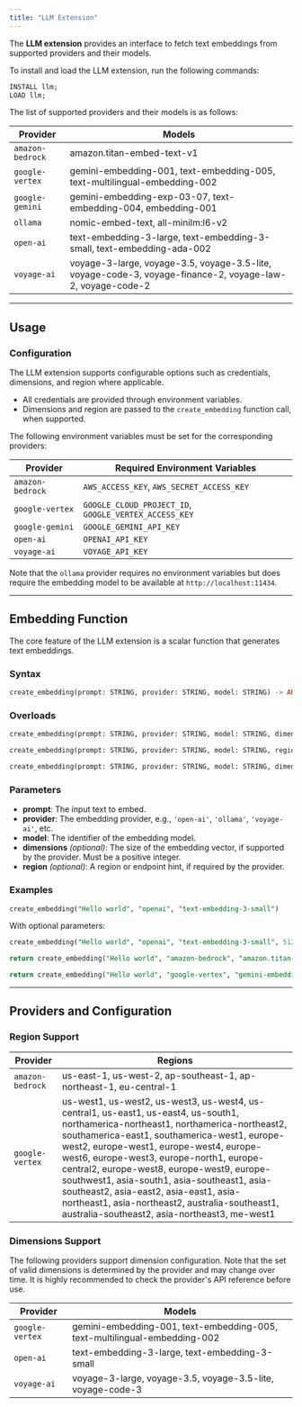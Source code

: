 ```yaml
---
title: "LLM Extension"
---
```


The **LLM extension** provides an interface to fetch text embeddings from supported providers and their models.

To install and load the LLM extension, run the following commands:

```sql
INSTALL llm;
LOAD llm;
```

The list of supported providers and their models is as follows:

| Provider | Models |
| --- | --- |
| `amazon-bedrock` | amazon.titan-embed-text-v1 |
| `google-vertex` | gemini-embedding-001, text-embedding-005, text-multilingual-embedding-002 |
| `google-gemini` | gemini-embedding-exp-03-07, text-embedding-004, embedding-001 |
| `ollama` | nomic-embed-text, all-minilm:l6-v2 |
| `open-ai` | text-embedding-3-large, text-embedding-3-small, text-embedding-ada-002 |
| `voyage-ai` | voyage-3-large, voyage-3.5, voyage-3.5-lite, voyage-code-3, voyage-finance-2, voyage-law-2, voyage-code-2 |

---

## Usage

### Configuration

The LLM extension supports configurable options such as credentials, dimensions, and region where applicable.

- All credentials are provided through environment variables.
- Dimensions and region are passed to the `create_embedding` function call, when supported.

The following environment variables must be set for the corresponding providers:

| Provider | Required Environment Variables |
| --- | --- |
| `amazon-bedrock` | `AWS_ACCESS_KEY`, `AWS_SECRET_ACCESS_KEY` |
| `google-vertex` | `GOOGLE_CLOUD_PROJECT_ID`, `GOOGLE_VERTEX_ACCESS_KEY` |
| `google-gemini` | `GOOGLE_GEMINI_API_KEY` |
| `open-ai` | `OPENAI_API_KEY` |
| `voyage-ai` | `VOYAGE_API_KEY` |

Note that the `ollama` provider requires no environment variables but does require the embedding model to be available at `http://localhost:11434`.

---

## Embedding Function

The core feature of the LLM extension is a scalar function that generates text embeddings.

### Syntax

```sql
create_embedding(prompt: STRING, provider: STRING, model: STRING) -> ARRAY<FLOAT>
```

### Overloads

```sql
create_embedding(prompt: STRING, provider: STRING, model: STRING, dimensions: INT64) -> ARRAY<FLOAT>
```

```sql
create_embedding(prompt: STRING, provider: STRING, model: STRING, region: STRING) -> ARRAY<FLOAT>
```

```sql
create_embedding(prompt: STRING, provider: STRING, model: STRING, dimensions: INT64, region: STRING) -> ARRAY<FLOAT>
```

### Parameters

- **prompt**: The input text to embed.
- **provider**: The embedding provider, e.g., `'open-ai'`, `'ollama'`, `'voyage-ai'`, etc.
- **model**: The identifier of the embedding model.
- **dimensions** *(optional)*: The size of the embedding vector, if supported by the provider. Must be a positive integer.
- **region** *(optional)*: A region or endpoint hint, if required by the provider.

### Examples

```sql
create_embedding("Hello world", "openai", "text-embedding-3-small")
```

With optional parameters:

```sql
create_embedding("Hello world", "openai", "text-embedding-3-small", 512)
```

```sql
return create_embedding("Hello world", "amazon-bedrock", "amazon.titan-embed-text-v1", "us-east-1");
```

```sql
return create_embedding("Hello world", "google-vertex", "gemini-embedding-001", 256, "us-east1");
```

---

## Providers and Configuration

### Region Support

| Provider | Regions |
| --- | --- |
| `amazon-bedrock` | us-east-1, us-west-2, ap-southeast-1, ap-northeast-1, eu-central-1 |
| `google-vertex` | us-west1, us-west2, us-west3, us-west4, us-central1, us-east1, us-east4, us-south1, northamerica-northeast1, northamerica-northeast2, southamerica-east1, southamerica-west1, europe-west2, europe-west1, europe-west4, europe-west6, europe-west3, europe-north1, europe-central2, europe-west8, europe-west9, europe-southwest1, asia-south1, asia-southeast1, asia-southeast2, asia-east2, asia-east1, asia-northeast1, asia-northeast2, australia-southeast1, australia-southeast2, asia-northeast3, me-west1 |

### Dimensions Support

The following providers support dimension configuration. Note that the set of valid dimensions is determined by the provider and may change over time. It is highly recommended to check the provider's API reference before use.

| Provider | Models |
| --- | --- |
| `google-vertex` | gemini-embedding-001, text-embedding-005, text-multilingual-embedding-002 |
| `open-ai` | text-embedding-3-large, text-embedding-3-small |
| `voyage-ai` | voyage-3-large, voyage-3.5, voyage-3.5-lite, voyage-code-3 |
